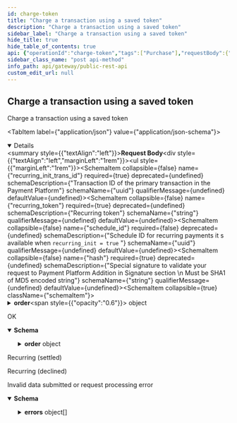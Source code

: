```yaml
---
id: charge-token
title: "Charge a transaction using a saved token"
description: "Charge a transaction using a saved token"
sidebar_label: "Charge a transaction using a saved token"
hide_title: true
hide_table_of_contents: true
api: {"operationId":"charge-token","tags":["Purchase"],"requestBody":{"content":{"application/json":{"schema":{"example":{"merchant_key":"xxxxx-xxxxx-xxxxx","order":{"number":"order-1234","amount":"1.00","description":"gift"},"recurring_init_trans_id":"dc66cdd8-d702-11ea-9a2f-0242c0a87002","recurring_token":"9a2f-0242c0a87002","hash":"{{session_hash}}"},"type":"object","required":["merchant_key","recurring_init_trans_id","recurring_token","hash","order"],"properties":{"recurring_init_trans_id":{"type":"string","description":"Transaction ID of the primary transaction in the Payment Platform","format":"uuid","example":"dc66cdd8-d702-11ea-9a2f-0242c0a87002"},"recurring_token":{"type":"string","description":"Recurring token","example":"9a2f-0242c0a87002"},"schedule_id":{"type":"string","format":"uuid","description":"Schedule ID for recurring payments it s available when `recurring_init = true` "},"hash":{"type":"string","description":"Special signature to validate your request to Payment Platform Addition in Signature section \n Must be SHA1 of MD5 encoded string"},"order":{"allOf":[{"type":"object","description":"Information about an order","required":["number","amount","currency","description"],"properties":{"number":{"maxLenght":255,"type":"string","description":"Order ID","exmaple":"11A22"},"amount":{"type":"float","maxLength":255,"minimun":0,"example":22,"description":"Pay attention that amount will be exponent so if you pass `1 it will be 1.00` "},"currency":{"type":"string","maxLength":3,"format":"ISO 4217","description":"Currency code in the ISO 4217 standard (e.g. 'SAR')."},"description":{"type":"string","maxLenght":1024,"description":"Product name","example":"gift"}}}]}}}}}},"responses":{"200":{"description":"OK","content":{"application/json":{"schema":{"type":"object","required":["status","date","payment_id","order"],"description":"the response will show if the saved card has been successfully charged or not ","properties":{"status":{"type":"string","enum":["settled","pending","declined"],"description":"Payment status","readOnly":true,"example":"settled"},"payment_id":{"type":"string","readOnly":true,"maxLenght":255,"format":"uuid","description":"Transaction ID (public)","example":"dc66cdd8-d702-11ea-9a2f-0242c0a87002"},"reason":{"type":"string","description":"Decline reason translation for unsuccessful payment. \n It displays only if the transaction is unsuccessful","readOnly":true,"example":"The operation was rejected. Please contact the site support"},"date":{"type":"strig","format":"ISO 8601","description":"Transaction date","example":"2020-08-05"},"schedule_id":{"type":"string","description":"Schedule ID for recurring payments","format":"uuid","example":"57fddecf-17b9-4d38-9320-a670f0c29ec0"},"order":{"allOf":[{"type":"object","description":"Information about an order","required":["number","amount","currency","description"],"properties":{"number":{"maxLenght":255,"type":"string","description":"Order ID","exmaple":"11A22"},"amount":{"type":"float","maxLength":255,"minimun":0,"example":22,"description":"Pay attention that amount will be exponent so if you pass `1 it will be 1.00` "},"currency":{"type":"string","maxLength":3,"format":"ISO 4217","description":"Currency code in the ISO 4217 standard (e.g. 'SAR')."},"description":{"type":"string","maxLenght":1024,"description":"Product name","example":"gift"}}}]}}},"examples":{"success":{"summary":"Recurring (settled)","value":{"status":"settled","payment_id":"dc66cdd8-d702-11ea-9a2f-0242c0a87002","date":"2020-08-05 07:41:10","order":{"number":"order-1234","amount":"1.00","currency":"SAR","description":"gift"}}},"rejected":{"summary":"Recurring (declined)","value":{"status":"declined","reason":"declined by processing","payment_id":"dc66cdd8-d702-11ea-9a2f-0242c0a87002","date":"2020-08-05 07:41:10","order":{"number":"order-1234","amount":"1.00","currency":"SAR","description":"gift"}}}}}}},"400":{"description":"Invalid data submitted or request processing error","content":{"application/json":{"schema":{"type":"object","properties":{"error_code":{"type":"integer"},"error_message":{"type":"string","description":"what cause the error"},"errors":{"type":"array","items":{"type":"object","properties":{"error_code":{"type":"integer"},"error_message":{"type":"string","description":"what cause the error"}}},"example":{"error_code":0,"error_message":"Request data is invalid","errors":[{"error_code":100000,"error_message":"operation: The value you selected is not a valid choice."},{"error_code":100000,"error_message":"order.amount: This value should be greater than 0."},{"error_code":100000,"error_message":"cancel_url: This value is not a valid URL."},{"error_code":100000,"error_message":"hash: Hash is not valid."}]}}}}}}}},"description":"Charge a transaction using a saved token","method":"post","path":"/api/v1/payment/reсurring","servers":[{"url":"https://checkout.dineropay.com","description":"End point"}],"jsonRequestBodyExample":{"merchant_key":"xxxxx-xxxxx-xxxxx","order":{"number":"order-1234","amount":"1.00","description":"gift"},"recurring_init_trans_id":"dc66cdd8-d702-11ea-9a2f-0242c0a87002","recurring_token":"9a2f-0242c0a87002","hash":"{{session_hash}}"},"info":{"title":"Public REST API","description":"this is a test description will be replaced later with an actual meanning","version":"v5"},"postman":{"name":"Charge a transaction using a saved token","description":{"type":"text/plain"},"url":{"path":["api","v1","payment","reсurring"],"host":["{{baseUrl}}"],"query":[],"variable":[]},"header":[{"key":"Content-Type","value":"application/json"},{"key":"Accept","value":"application/json"}],"method":"POST","body":{"mode":"raw","raw":"\"\"","options":{"raw":{"language":"json"}}}}}
sidebar_class_name: "post api-method"
info_path: api/gateway/public-rest-api
custom_edit_url: null
---
```



## Charge a transaction using a saved token



Charge a transaction using a saved token

<MimeTabs><TabItem label={"application/json"} value={"application/json-schema"}><details style={{}} data-collapsed={false} open={true}><summary style={{"textAlign":"left"}}><strong>Request Body</strong></summary><div style={{"textAlign":"left","marginLeft":"1rem"}}></div><ul style={{"marginLeft":"1rem"}}><SchemaItem collapsible={false} name={"recurring_init_trans_id"} required={true} deprecated={undefined} schemaDescription={"Transaction ID of the primary transaction in the Payment Platform"} schemaName={"uuid"} qualifierMessage={undefined} defaultValue={undefined}></SchemaItem><SchemaItem collapsible={false} name={"recurring_token"} required={true} deprecated={undefined} schemaDescription={"Recurring token"} schemaName={"string"} qualifierMessage={undefined} defaultValue={undefined}></SchemaItem><SchemaItem collapsible={false} name={"schedule_id"} required={false} deprecated={undefined} schemaDescription={"Schedule ID for recurring payments it s available when `recurring_init = true` "} schemaName={"uuid"} qualifierMessage={undefined} defaultValue={undefined}></SchemaItem><SchemaItem collapsible={false} name={"hash"} required={true} deprecated={undefined} schemaDescription={"Special signature to validate your request to Payment Platform Addition in Signature section \n Must be SHA1 of MD5 encoded string"} schemaName={"string"} qualifierMessage={undefined} defaultValue={undefined}></SchemaItem><SchemaItem collapsible={true} className={"schemaItem"}><details style={{}}><summary style={{}}><strong>order</strong><span style={{"opacity":"0.6"}}> object</span></summary><div style={{"marginLeft":"1rem"}}><div style={{"marginTop":".5rem","marginBottom":".5rem"}}>

Information about an order

</div><SchemaItem collapsible={false} name={"number"} required={true} deprecated={undefined} schemaDescription={"Order ID"} schemaName={"string"} qualifierMessage={undefined} defaultValue={undefined}></SchemaItem><SchemaItem collapsible={false} name={"amount"} required={true} deprecated={undefined} schemaDescription={"Pay attention that amount will be exponent so if you pass `1 it will be 1.00` "} schemaName={"float"} qualifierMessage={"**Possible values:** `<= 255 characters`"} defaultValue={undefined}></SchemaItem><SchemaItem collapsible={false} name={"currency"} required={true} deprecated={undefined} schemaDescription={"Currency code in the ISO 4217 standard (e.g. 'SAR')."} schemaName={"ISO 4217"} qualifierMessage={"**Possible values:** `<= 3 characters`"} defaultValue={undefined}></SchemaItem><SchemaItem collapsible={false} name={"description"} required={true} deprecated={undefined} schemaDescription={"Product name"} schemaName={"string"} qualifierMessage={undefined} defaultValue={undefined}></SchemaItem></div></details></SchemaItem></ul></details></TabItem></MimeTabs><div><ApiTabs><TabItem label={"200"} value={"200"}><div>

OK

</div><div><MimeTabs schemaType={"response"}><TabItem label={"application/json"} value={"application/json"}><SchemaTabs><TabItem label={"Schema"} value={"Schema"}><details style={{}} data-collapsed={false} open={true}><summary style={{"textAlign":"left"}}><strong>Schema</strong></summary><div style={{"textAlign":"left","marginLeft":"1rem"}}></div><ul style={{"marginLeft":"1rem"}}><SchemaItem collapsible={false} name={"status"} required={false} deprecated={undefined} schemaDescription={"Payment status"} schemaName={"string"} qualifierMessage={"**Possible values:** [`settled`, `pending`, `declined`]"} defaultValue={undefined}></SchemaItem><SchemaItem collapsible={false} name={"payment_id"} required={false} deprecated={undefined} schemaDescription={"Transaction ID (public)"} schemaName={"uuid"} qualifierMessage={undefined} defaultValue={undefined}></SchemaItem><SchemaItem collapsible={false} name={"reason"} required={false} deprecated={undefined} schemaDescription={"Decline reason translation for unsuccessful payment. \n It displays only if the transaction is unsuccessful"} schemaName={"string"} qualifierMessage={undefined} defaultValue={undefined}></SchemaItem><SchemaItem collapsible={false} name={"date"} required={false} deprecated={undefined} schemaDescription={"Transaction date"} schemaName={"ISO 8601"} qualifierMessage={undefined} defaultValue={undefined}></SchemaItem><SchemaItem collapsible={false} name={"schedule_id"} required={false} deprecated={undefined} schemaDescription={"Schedule ID for recurring payments"} schemaName={"uuid"} qualifierMessage={undefined} defaultValue={undefined}></SchemaItem><SchemaItem collapsible={true} className={"schemaItem"}><details style={{}}><summary style={{}}><strong>order</strong><span style={{"opacity":"0.6"}}> object</span></summary><div style={{"marginLeft":"1rem"}}><div style={{"marginTop":".5rem","marginBottom":".5rem"}}>

Information about an order

</div><SchemaItem collapsible={false} name={"number"} required={false} deprecated={undefined} schemaDescription={"Order ID"} schemaName={"string"} qualifierMessage={undefined} defaultValue={undefined}></SchemaItem><SchemaItem collapsible={false} name={"amount"} required={false} deprecated={undefined} schemaDescription={"Pay attention that amount will be exponent so if you pass `1 it will be 1.00` "} schemaName={"float"} qualifierMessage={"**Possible values:** `<= 255 characters`"} defaultValue={undefined}></SchemaItem><SchemaItem collapsible={false} name={"currency"} required={false} deprecated={undefined} schemaDescription={"Currency code in the ISO 4217 standard (e.g. 'SAR')."} schemaName={"ISO 4217"} qualifierMessage={"**Possible values:** `<= 3 characters`"} defaultValue={undefined}></SchemaItem><SchemaItem collapsible={false} name={"description"} required={false} deprecated={undefined} schemaDescription={"Product name"} schemaName={"string"} qualifierMessage={undefined} defaultValue={undefined}></SchemaItem></div></details></SchemaItem></ul></details></TabItem><TabItem label={"Example (from schema)"} value={"Example (from schema)"}><ResponseSamples responseExample={"{\n  \"status\": \"settled\",\n  \"payment_id\": \"dc66cdd8-d702-11ea-9a2f-0242c0a87002\",\n  \"reason\": \"The operation was rejected. Please contact the site support\",\n  \"date\": \"2020-08-05\",\n  \"schedule_id\": \"57fddecf-17b9-4d38-9320-a670f0c29ec0\",\n  \"order\": {\n    \"number\": \"string\",\n    \"amount\": 22,\n    \"currency\": \"string\",\n    \"description\": \"gift\"\n  }\n}"} language={"json"}></ResponseSamples></TabItem><TabItem label={"Success"} value={"Success"}><p> Recurring (settled)</p><ResponseSamples responseExample={"{\n  \"status\": \"settled\",\n  \"payment_id\": \"dc66cdd8-d702-11ea-9a2f-0242c0a87002\",\n  \"date\": \"2020-08-05 07:41:10\",\n  \"order\": {\n    \"number\": \"order-1234\",\n    \"amount\": \"1.00\",\n    \"currency\": \"SAR\",\n    \"description\": \"gift\"\n  }\n}"} language={"json"}></ResponseSamples></TabItem><TabItem label={"Rejected"} value={"Rejected"}><p> Recurring (declined)</p><ResponseSamples responseExample={"{\n  \"status\": \"declined\",\n  \"reason\": \"declined by processing\",\n  \"payment_id\": \"dc66cdd8-d702-11ea-9a2f-0242c0a87002\",\n  \"date\": \"2020-08-05 07:41:10\",\n  \"order\": {\n    \"number\": \"order-1234\",\n    \"amount\": \"1.00\",\n    \"currency\": \"SAR\",\n    \"description\": \"gift\"\n  }\n}"} language={"json"}></ResponseSamples></TabItem></SchemaTabs></TabItem></MimeTabs></div></TabItem><TabItem label={"400"} value={"400"}><div>

Invalid data submitted or request processing error

</div><div><MimeTabs schemaType={"response"}><TabItem label={"application/json"} value={"application/json"}><SchemaTabs><TabItem label={"Schema"} value={"Schema"}><details style={{}} data-collapsed={false} open={true}><summary style={{"textAlign":"left"}}><strong>Schema</strong></summary><div style={{"textAlign":"left","marginLeft":"1rem"}}></div><ul style={{"marginLeft":"1rem"}}><SchemaItem collapsible={false} name={"error_code"} required={false} deprecated={undefined} schemaDescription={undefined} schemaName={"integer"} qualifierMessage={undefined} defaultValue={undefined}></SchemaItem><SchemaItem collapsible={false} name={"error_message"} required={false} deprecated={undefined} schemaDescription={"what cause the error"} schemaName={"string"} qualifierMessage={undefined} defaultValue={undefined}></SchemaItem><SchemaItem collapsible={true} className={"schemaItem"}><details style={{}}><summary style={{}}><strong>errors</strong><span style={{"opacity":"0.6"}}> object[]</span></summary><div style={{"marginLeft":"1rem"}}><SchemaItem collapsible={false} name={"error_code"} required={false} deprecated={undefined} schemaDescription={undefined} schemaName={"integer"} qualifierMessage={undefined} defaultValue={undefined}></SchemaItem><SchemaItem collapsible={false} name={"error_message"} required={false} deprecated={undefined} schemaDescription={"what cause the error"} schemaName={"string"} qualifierMessage={undefined} defaultValue={undefined}></SchemaItem></div></details></SchemaItem></ul></details></TabItem><TabItem label={"Example (from schema)"} value={"Example (from schema)"}><ResponseSamples responseExample={"{\n  \"error_code\": 0,\n  \"error_message\": \"string\",\n  \"errors\": {\n    \"error_code\": 0,\n    \"error_message\": \"Request data is invalid\",\n    \"errors\": [\n      {\n        \"error_code\": 100000,\n        \"error_message\": \"operation: The value you selected is not a valid choice.\"\n      },\n      {\n        \"error_code\": 100000,\n        \"error_message\": \"order.amount: This value should be greater than 0.\"\n      },\n      {\n        \"error_code\": 100000,\n        \"error_message\": \"cancel_url: This value is not a valid URL.\"\n      },\n      {\n        \"error_code\": 100000,\n        \"error_message\": \"hash: Hash is not valid.\"\n      }\n    ]\n  }\n}"} language={"json"}></ResponseSamples></TabItem></SchemaTabs></TabItem></MimeTabs></div></TabItem></ApiTabs></div>
      